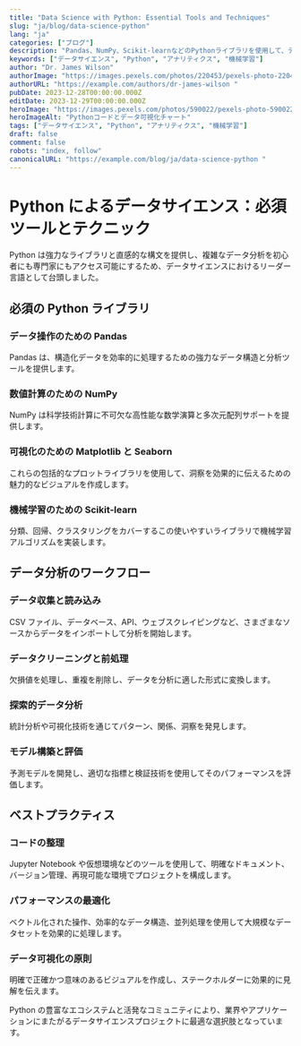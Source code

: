```yaml
---
title: "Data Science with Python: Essential Tools and Techniques"
slug: "ja/blog/data-science-python"
lang: "ja"
categories: ["ブログ"]
description: "Pandas、NumPy、Scikit-learnなどのPythonライブラリを使用して、データ分析や機械学習プロジェクトのためのデータサイエンスの基本をマスターします。"
keywords: ["データサイエンス", "Python", "アナリティクス", "機械学習"]
author: "Dr. James Wilson"
authorImage: "https://images.pexels.com/photos/220453/pexels-photo-220453.jpeg?auto=compress&cs=tinysrgb&w=1260&h=750&dpr=1 "
authorURL: "https://example.com/authors/dr-james-wilson "
pubDate: 2023-12-28T00:00:00.000Z
editDate: 2023-12-29T00:00:00.000Z
heroImage: "https://images.pexels.com/photos/590022/pexels-photo-590022.jpeg?auto=compress&cs=tinysrgb&w=1260&h=750&dpr=1 "
heroImageAlt: "Pythonコードとデータ可視化チャート"
tags: ["データサイエンス", "Python", "アナリティクス", "機械学習"]
draft: false
comment: false
robots: "index, follow"
canonicalURL: "https://example.com/blog/ja/data-science-python "
---
```


# Python によるデータサイエンス：必須ツールとテクニック

Python は強力なライブラリと直感的な構文を提供し、複雑なデータ分析を初心者にも専門家にもアクセス可能にするため、データサイエンスにおけるリーダー言語として台頭しました。

## 必須の Python ライブラリ

### データ操作のための Pandas

Pandas は、構造化データを効率的に処理するための強力なデータ構造と分析ツールを提供します。

### 数値計算のための NumPy

NumPy は科学技術計算に不可欠な高性能な数学演算と多次元配列サポートを提供します。

### 可視化のための Matplotlib と Seaborn

これらの包括的なプロットライブラリを使用して、洞察を効果的に伝えるための魅力的なビジュアルを作成します。

### 機械学習のための Scikit-learn

分類、回帰、クラスタリングをカバーするこの使いやすいライブラリで機械学習アルゴリズムを実装します。

## データ分析のワークフロー

### データ収集と読み込み

CSV ファイル、データベース、API、ウェブスクレイピングなど、さまざまなソースからデータをインポートして分析を開始します。

### データクリーニングと前処理

欠損値を処理し、重複を削除し、データを分析に適した形式に変換します。

### 探索的データ分析

統計分析や可視化技術を通じてパターン、関係、洞察を発見します。

### モデル構築と評価

予測モデルを開発し、適切な指標と検証技術を使用してそのパフォーマンスを評価します。

## ベストプラクティス

### コードの整理

Jupyter Notebook や仮想環境などのツールを使用して、明確なドキュメント、バージョン管理、再現可能な環境でプロジェクトを構成します。

### パフォーマンスの最適化

ベクトル化された操作、効率的なデータ構造、並列処理を使用して大規模なデータセットを効果的に処理します。

### データ可視化の原則

明確で正確かつ意味のあるビジュアルを作成し、ステークホルダーに効果的に見解を伝えます。

Python の豊富なエコシステムと活発なコミュニティにより、業界やアプリケーションにまたがるデータサイエンスプロジェクトに最適な選択肢となっています。
